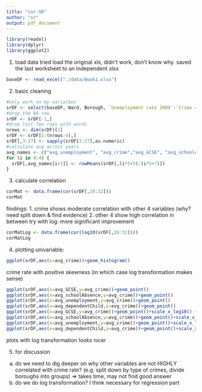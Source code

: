 ---
title: "cor-SR"
author: "sr"
output: pdf_document
---

```{r}
library(readxl)
library(dplyr)
library(ggplot2)
```
1. load data
tried load the original xls, didn't work, don't know why. 
saved the last worksheet to an independent xlsx
```{r}
baseDF <- read_excel("./data/Book1.xlsx")
```
2. basic cleaning
```{r}
#only work on my varialbes
srDF <- select(baseDF, Ward, Borough, `Unemployment rate 2009`:`Crime rate - 2013`, `GCSE point scores - 2009`:`% dependent children in out-of-work households - 2013`)
#drop the NA row
srDF <- srDF[-1,]
#drop last few rows with words
nrows <- dim(srDF)[1]
srDF <- srDF[1:(nrows-4),]
srDF[,3:27] <- sapply(srDF[3:27],as.numeric)
#calculate avg across years
avg_names <- c("avg_unemployment", "avg_crime","avg_GCSE", "avg_schoolAbsence", "avg_dependentChild")
for (i in 0:4) {
  srDF[,avg_names[i+1]] <- rowMeans(srDF[,(i*5+3):(i*5+7)])
}
```
3. calculate correlation
```{r}
corMat <- data.frame(cor(srDF[,28:32]))
corMat
```
findings:
1. crime shows moderate correlation with other 4 variables (why? need split down & find evidence)
2. other 4 show high correlation in between
try with log:
more significant improvement
```{r}
corMatLog <- data.frame(cor(log10(srDF[,28:32])))
corMatLog
```
4. plotting
univariable:

```{r}
ggplot(srDF,aes(x=avg_crime))+geom_histogram()
```
crime rate with positive skewness (in which case log transformation makes sense)
```{r}
ggplot(srDF,aes(x=avg_GCSE,y=avg_crime))+geom_point()
ggplot(srDF,aes(x=avg_schoolAbsence,y=avg_crime))+geom_point()
ggplot(srDF,aes(x=avg_unemployment,y=avg_crime))+geom_point()
ggplot(srDF,aes(x=avg_dependentChild,y=avg_crime))+geom_point()
ggplot(srDF,aes(x=avg_GCSE,y=avg_crime))+geom_point()+scale_x_log10() + scale_y_log10()
ggplot(srDF,aes(x=avg_schoolAbsence,y=avg_crime))+geom_point()+scale_x_log10() + scale_y_log10()
ggplot(srDF,aes(x=avg_unemployment,y=avg_crime))+geom_point()+scale_x_log10() + scale_y_log10()
ggplot(srDF,aes(x=avg_dependentChild,y=avg_crime))+geom_point()+scale_x_log10() + scale_y_log10()
```
plots with log transformation looks nicer

5. for discussion
a. do we need to dig deeper on why other variables are not HIGHLY correlated with crime rate? (e.g. split down by type of crimes, divide boroughs into groups) => takes time, may not find good answer
b. do we do log transformation? I think necessary for regression part


